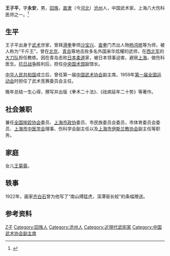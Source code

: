 '''王子平'''{{BD|1881年||1973年|catIdx=Wang}}，字'''永安'''，男，[[回族|回族]]，[[直隶|直隶]]（今[[河北|河北]]）[[沧州|沧州]]人，中国武术家。上海八大伤科医师之一。<ref>{{Cite book|title=民国人物大辞典|author=徐友春主编; 蔡鸿源, 周兴培副主编|publisher=河北人民出版社|year=1991|isbn=|location=石家庄|pages=}}</ref>

== 生平 ==
王子平出身于[[武术|武术]]世家，曾拜[[滑拳|滑拳]]拳师[[沙宝兴|沙宝兴]]、[[查拳|查拳]]门杰出人物[[杨鸿修|杨鸿修]]等为师，被人称为“千斤王”，曾在[[北京|北京]]、[[青岛|青岛]]等地击败多名外国来华炫耀的武师，在[[西北军|西北军]]的[[大刀队|大刀队]]担任教练。因在青岛击败[[日本|日本]][[柔道|柔道]]家，被日本领事迫害，避居[[上海|上海]]，做伤科医生。[[抗日战争|抗日战争]]胜利后，担任[[中央国术馆|中央国术馆]]副馆长。

[[中华人民共和国|中华人民共和国]]成立后，曾任第一届[[中国武术协会|中国武术协会]]副主席。1959年[[第一届全国运动会|第一届全国运动会]]时担任了武术竞赛委员会主任。

晚年总结一生心得，撰写并出版《拳术二十法》、《祛病延年二十势》等著作。

== 社会兼职 ==
兼任[[全国摔跤协会|全国摔跤协会]]委员、[[上海市政协|上海市政协]]委员、市民族委员会委员，市体育委员会委员、[[上海市中医学会|上海市中医学会]]理事、伤科学会副主任以及[[上海市伊斯兰教协会|上海市伊斯兰教协会]]副主任等职务。

== 家庭 ==
女儿[[王菊蓉|王菊蓉]]。

== 轶事 ==
1922年，画家[[齐白石|齐白石]]曾为他写了“南山搏猛虎，深潭驱长蛟”的条幅赠送。

== 参考资料 ==
{{reflist}}

{{Navboxes
| title  = 王子平在[[中国武术协会|中国武术协会]]的职务
| list1  =
{{中国武术协会第一届委员会}}
{{中国武术协会第二届委员会}}
}}

{{Authority control}}
{{DEFAULTSORT:Wang王}}
[[Category:王姓|Z子]]
[[Category:回族人|Category:回族人]]
[[Category:沧州人|Category:沧州人]]
[[Category:近現代武術家|Category:近現代武術家]]
[[Category:中国武术协会副主席|Category:中国武术协会副主席]]